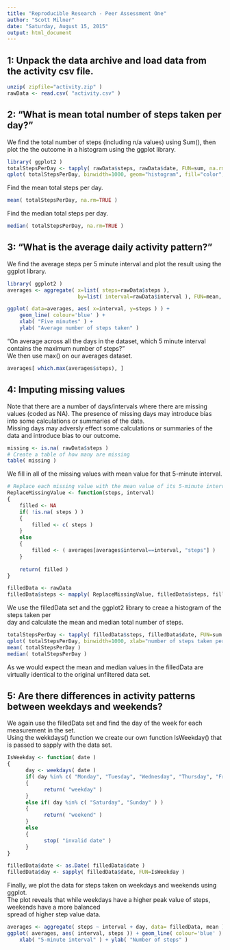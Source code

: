 ```yaml
---
title: "Reproducible Research - Peer Assessment One"
author: "Scott Milner"
date: "Saturday, August 15, 2015"
output: html_document
---
```


## 1: Unpack the data archive and load data from the activity csv file. 
```r
unzip( zipfile="activity.zip" )
rawData <- read.csv( "activity.csv" )
```

## 2: "What is mean total number of steps taken per day?"
We find the total number of steps (including n/a values) using Sum(), then plot the the outcome in a histogram using the ggplot library.
```r
library( ggplot2 )
totalStepsPerDay <- tapply( rawData$steps, rawData$date, FUN=sum, na.rm=FALSE )
qplot( totalStepsPerDay, binwidth=1000, geom="histogram", fill="color", xlab="Number of steps taken per day" )
```
  
Find the mean total steps per day.
```r
mean( totalStepsPerDay, na.rm=TRUE )
```
Find the median total steps per day.
```r
median( totalStepsPerDay, na.rm=TRUE )
```

## 3: "What is the average daily activity pattern?"
We find the average steps per 5 minute interval and plot the result using the ggplot library.
```r
library( ggplot2 )
averages <- aggregate( x=list( steps=rawData$steps ), 
                       by=list( interval=rawData$interval ), FUN=mean, na.rm=TRUE )

ggplot( data=averages, aes( x=interval, y=steps ) ) +
    geom_line( colour='blue' ) +
    xlab( "Five minutes" ) +
    ylab( "Average number of steps taken" )
```

"On average across all the days in the dataset, which 5 minute interval contains
the maximum number of steps?"  
We then use max() on our averages dataset.
```r
averages[ which.max(averages$steps), ]
```

## 4: Imputing missing values

Note that there are a number of days/intervals where there are missing values (coded as NA). The presence of missing days may introduce bias into some calculations or summaries of the data.  
Missing days may adversly effect some calculations or summaries of the data and introduce bias to our outcome.

```r
missing <- is.na( rawData$steps )
# Create a table of how many are missing
table( missing )
```

We fill in all of the missing values with mean value for that 5-minute interval.

```r
# Replace each missing value with the mean value of its 5-minute interval
ReplaceMissingValue <- function(steps, interval) 
{
    filled <- NA
    if( !is.na( steps ) )
    {
        filled <- c( steps )
    }
    else
    {
        filled <- ( averages[averages$interval==interval, "steps"] )
    }
    
    return( filled )
}

filledData <- rawData
filledData$steps <- mapply( ReplaceMissingValue, filledData$steps, filledData$interval )
```
We use the filledData set and the ggplot2 library to creae a histogram of the steps taken per  
day and calculate the mean and median total number of steps.  


```r
totalStepsPerDay <- tapply( filledData$steps, filledData$date, FUN=sum )
qplot( totalStepsPerDay, binwidth=1000, xlab="number of steps taken per day" )
mean( totalStepsPerDay )
median( totalStepsPerDay )
```

As we would expect the mean and median values in the filledData are virtually identical to the original unfiltered data set.

## 5: Are there differences in activity patterns between weekdays and weekends?
We again use the filledData set and find the day of the week for each measurement in the set.  
Using the wekkdays() function we create our own function IsWeekday() that is passed to sapply with the data set.

```r
IsWeekday <- function( date ) 
{
      day <- weekdays( date )
      if( day %in% c( "Monday", "Tuesday", "Wednesday", "Thursday", "Friday" ) )
      {
            return( "weekday" )
      }
      else if( day %in% c( "Saturday", "Sunday" ) )
      {
            return( "weekend" )
      }
      else
      {
            stop( "invalid date" )
      }
}

filledData$date <- as.Date( filledData$date )
filledData$day <- sapply( filledData$date, FUN=IsWeekday )
```
Finally, we plot the data for steps taken on weekdays and weekends using ggplot.  
The plot reveals that while weekdays have a higher peak value of steps, weekends have a more balanced  
spread of higher step value data. 
```r
averages <- aggregate( steps ~ interval + day, data= filledData, mean )
ggplot( averages, aes( interval, steps )) + geom_line( colour='blue' ) + facet_grid( day ~ . ) +
    xlab( "5-minute interval" ) + ylab( "Number of steps" )
```
